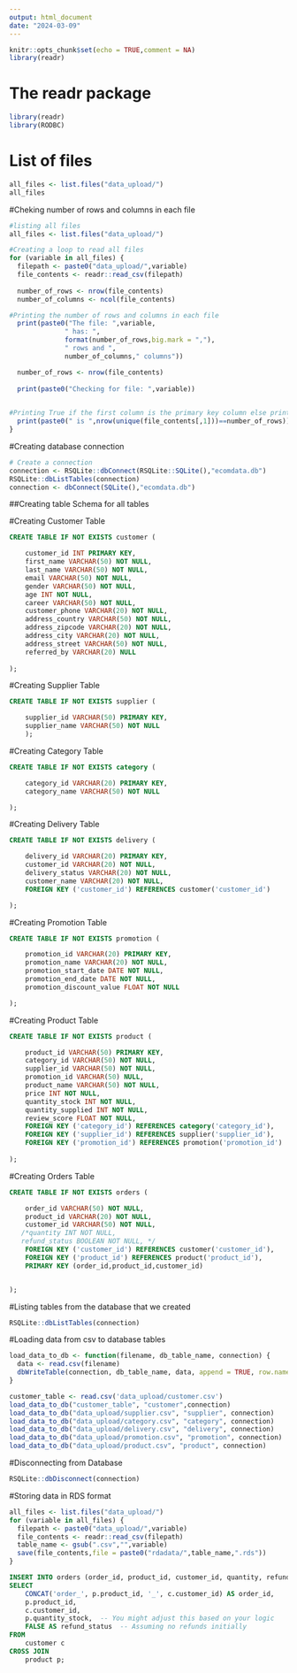 ```yaml
---
output: html_document
date: "2024-03-09"
---
```


```r
knitr::opts_chunk$set(echo = TRUE,comment = NA)
library(readr)
```

# The readr package 
```r
library(readr)
library(RODBC)
```


# List of files 
```r
all_files <- list.files("data_upload/")
all_files

```

#Cheking number of rows and columns in each file
```r
#listing all files 
all_files <- list.files("data_upload/")

#Creating a loop to read all files
for (variable in all_files) {
  filepath <- paste0("data_upload/",variable)
  file_contents <- readr::read_csv(filepath)
  
  number_of_rows <- nrow(file_contents)
  number_of_columns <- ncol(file_contents)

#Printing the number of rows and columns in each file  
  print(paste0("The file: ",variable,
              " has: ",
              format(number_of_rows,big.mark = ","),
              " rows and ",
              number_of_columns," columns"))

  number_of_rows <- nrow(file_contents)
  
  print(paste0("Checking for file: ",variable))

  
#Printing True if the first column is the primary key column else printing False  
  print(paste0(" is ",nrow(unique(file_contents[,1]))==number_of_rows))
}


```

#Creating database connection
```r
# Create a connection
connection <- RSQLite::dbConnect(RSQLite::SQLite(),"ecomdata.db")
RSQLite::dbListTables(connection)
connection <- dbConnect(SQLite(),"ecomdata.db")
```
##Creating table Schema for all tables

#Creating Customer Table
```sql

CREATE TABLE IF NOT EXISTS customer ( 

    customer_id INT PRIMARY KEY, 
    first_name VARCHAR(50) NOT NULL,
    last_name VARCHAR(50) NOT NULL, 
    email VARCHAR(50) NOT NULL, 
    gender VARCHAR(50) NOT NULL,
    age INT NOT NULL,
    career VARCHAR(50) NOT NULL,
    customer_phone VARCHAR(20) NOT NULL, 
    address_country VARCHAR(50) NOT NULL,
    address_zipcode VARCHAR(20) NOT NULL,
    address_city VARCHAR(20) NOT NULL,
    address_street VARCHAR(50) NOT NULL,
    referred_by VARCHAR(20) NULL
    
);
```

#Creating Supplier Table
```sql
CREATE TABLE IF NOT EXISTS supplier ( 

    supplier_id VARCHAR(50) PRIMARY KEY, 
    supplier_name VARCHAR(50) NOT NULL
    );
```


#Creating Category Table
```sql
CREATE TABLE IF NOT EXISTS category ( 

    category_id VARCHAR(20) PRIMARY KEY, 
    category_name VARCHAR(50) NOT NULL

);

```

#Creating Delivery Table
```sql
CREATE TABLE IF NOT EXISTS delivery ( 

    delivery_id VARCHAR(20) PRIMARY KEY, 
    customer_id VARCHAR(20) NOT NULL,
    delivery_status VARCHAR(20) NOT NULL,
    customer_name VARCHAR(20) NOT NULL,
    FOREIGN KEY ('customer_id') REFERENCES customer('customer_id')

);

```

#Creating Promotion Table
```sql
CREATE TABLE IF NOT EXISTS promotion ( 

    promotion_id VARCHAR(20) PRIMARY KEY, 
    promotion_name VARCHAR(20) NOT NULL,
    promotion_start_date DATE NOT NULL,
    promotion_end_date DATE NOT NULL,
    promotion_discount_value FLOAT NOT NULL

);

```

#Creating Product Table
```sql
CREATE TABLE IF NOT EXISTS product ( 

    product_id VARCHAR(50) PRIMARY KEY, 
    category_id VARCHAR(50) NOT NULL,
    supplier_id VARCHAR(50) NOT NULL, 
    promotion_id VARCHAR(50) NULL, 
    product_name VARCHAR(50) NOT NULL,
    price INT NOT NULL,
    quantity_stock INT NOT NULL,
    quantity_supplied INT NOT NULL, 
    review_score FLOAT NOT NULL,
    FOREIGN KEY ('category_id') REFERENCES category('category_id'), 
    FOREIGN KEY ('supplier_id') REFERENCES supplier('supplier_id'), 
    FOREIGN KEY ('promotion_id') REFERENCES promotion('promotion_id')     
   
);

```

#Creating Orders Table
```sql

CREATE TABLE IF NOT EXISTS orders ( 

    order_id VARCHAR(50) NOT NULL, 
    product_id VARCHAR(20) NOT NULL,
    customer_id VARCHAR(50) NOT NULL,
   /*quantity INT NOT NULL,
   refund_status BOOLEAN NOT NULL, */
    FOREIGN KEY ('customer_id') REFERENCES customer('customer_id'), 
    FOREIGN KEY ('product_id') REFERENCES product('product_id'),
    PRIMARY KEY (order_id,product_id,customer_id)


);

```

#Listing tables from the database that we created

```r

RSQLite::dbListTables(connection)

```

#Loading data from csv to database tables
```r

load_data_to_db <- function(filename, db_table_name, connection) {
  data <- read.csv(filename)
  dbWriteTable(connection, db_table_name, data, append = TRUE, row.names = FALSE)
}

customer_table <- read.csv('data_upload/customer.csv')
load_data_to_db("customer_table", "customer",connection)
load_data_to_db("data_upload/supplier.csv", "supplier", connection)
load_data_to_db("data_upload/category.csv", "category", connection)
load_data_to_db("data_upload/delivery.csv", "delivery", connection)
load_data_to_db("data_upload/promotion.csv", "promotion", connection)
load_data_to_db("data_upload/product.csv", "product", connection)

```


#Disconnecting from Database
```r
RSQLite::dbDisconnect(connection)

```

#Storing data in RDS format
```r
all_files <- list.files("data_upload/")
for (variable in all_files) {
  filepath <- paste0("data_upload/",variable)
  file_contents <- readr::read_csv(filepath)
  table_name <- gsub(".csv","",variable)
  save(file_contents,file = paste0("rdadata/",table_name,".rds"))
}

```


```sql


INSERT INTO orders (order_id, product_id, customer_id, quantity, refund_status)
SELECT
    CONCAT('order_', p.product_id, '_', c.customer_id) AS order_id,
    p.product_id,
    c.customer_id,
    p.quantity_stock,  -- You might adjust this based on your logic
    FALSE AS refund_status  -- Assuming no refunds initially
FROM
    customer c
CROSS JOIN
    product p;


```



